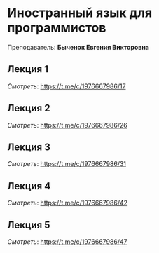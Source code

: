 ﻿# Иностранный язык для программистов

Преподаватель: **Быченок Евгения Викторовна**

## Лекция 1

*Смотреть*: https://t.me/c/1976667986/17

## Лекция 2

*Смотреть*: https://t.me/c/1976667986/26

## Лекция 3

*Смотреть*: https://t.me/c/1976667986/31

## Лекция 4

*Смотреть*: https://t.me/c/1976667986/42

## Лекция 5

*Смотреть*: https://t.me/c/1976667986/47